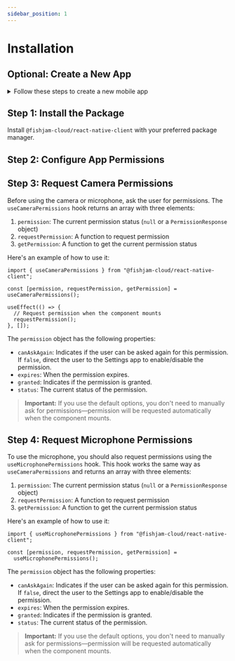 ```yaml
---
sidebar_position: 1
---
```



# Installation

## Optional: Create a New App

<details>
  <summary>Follow these steps to create a new mobile app</summary>

If you don't have an existing project, you can create a new Expo app using a template

```bash
npx create-expo-app@latest my-video-app
```

As the next step, you have to generate native files with the `expo prebuild` command:

```bash
npx expo prebuild
```

You can also follow more detailed [Expo instructions](https://docs.expo.dev/get-started/introduction/).

</details>

## Step 1: Install the Package

Install `@fishjam-cloud/react-native-client` with your preferred package manager.

<InstallPackage />

## Step 2: Configure App Permissions

<ConfigurePermissions />

## Step 3: Request Camera Permissions

Before using the camera or microphone, ask the user for permissions. The `useCameraPermissions` hook returns an array with three elements:

1. `permission`: The current permission status (`null` or a `PermissionResponse` object)
2. `requestPermission`: A function to request permission
3. `getPermission`: A function to get the current permission status

Here's an example of how to use it:

```tsx
import { useCameraPermissions } from "@fishjam-cloud/react-native-client";

const [permission, requestPermission, getPermission] = useCameraPermissions();

useEffect(() => {
  // Request permission when the component mounts
  requestPermission();
}, []);
```

The `permission` object has the following properties:

- `canAskAgain`: Indicates if the user can be asked again for this permission. If `false`, direct the user to the Settings app to enable/disable the permission.
- `expires`: When the permission expires.
- `granted`: Indicates if the permission is granted.
- `status`: The current status of the permission.

> **Important:**
> If you use the default options, you don't need to manually ask for permissions—permission will be requested automatically when the component mounts.

## Step 4: Request Microphone Permissions

To use the microphone, you should also request permissions using the `useMicrophonePermissions` hook. This hook works the same way as `useCameraPermissions` and returns an array with three elements:

1. `permission`: The current permission status (`null` or a `PermissionResponse` object)
2. `requestPermission`: A function to request permission
3. `getPermission`: A function to get the current permission status

Here's an example of how to use it:

```tsx
import { useMicrophonePermissions } from "@fishjam-cloud/react-native-client";

const [permission, requestPermission, getPermission] =
  useMicrophonePermissions();
```

The `permission` object has the following properties:

- `canAskAgain`: Indicates if the user can be asked again for this permission. If `false`, direct the user to the Settings app to enable/disable the permission.
- `expires`: When the permission expires.
- `granted`: Indicates if the permission is granted.
- `status`: The current status of the permission.

> **Important:**
> If you use the default options, you don't need to manually ask for permissions—permission will be requested automatically when the component mounts.
